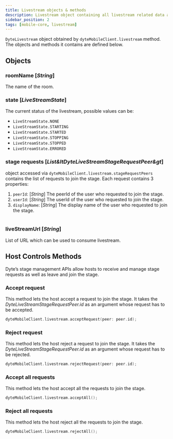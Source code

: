 ```yaml
---
title: Livestream objects & methods
description: Livestream object containing all livestream related data and methods.
sidebar_position: 2
tags: [mobile-core, livestream]
---
```


`DyteLivestream` object obtained by `dyteMobileClient.livestream` method. The objects and methods it contains are defined below.

## Objects

### roomName [*String*]

The name of the room.<br />

### state [*LiveStreamState*]

The current status of the livestream, possible values can be: <br/>

- `LiveStreamState.NONE`
- `LiveStreamState.STARTING`
- `LiveStreamState.STARTED`
- `LiveStreamState.STOPPING`
- `LiveStreamState.STOPPED`
- `LiveStreamState.ERRORED`

### stage requests [*_List&ltDyteLiveStreamStageRequestPeer&gt_*]

object accessed via `dyteMobileClient.livestream.stageRequestPeers` contains the list of requests to join the stage. Each request contains 3 properties:<br />

1. `peerId`: [*String*] The peerId of the user who requested to join the stage.
2. `userId`: [*String*] The userId of the user who requested to join the stage.
3. `displayName`: [*String*] The display name of the user who requested to join the stage.<br/><br />

### liveStreamUrl [*String*]

List of URL which can be used to consume livestream.

## **Host Controls Methods**

Dyte’s stage management APIs allow hosts to receive and manage stage requests as well as leave and join the stage.

### Accept request

This method lets the host accept a request to join the stage. It takes the _DyteLiveStreamStageRequestPeer.id_ as an argument whose request has to be accepted.

```swift
dyteMobileClient.livestream.acceptRequest(peer: peer.id);
```

### Reject request

This method lets the host reject a request to join the stage. It takes the _DyteLiveStreamStageRequestPeer.id_ as an argument whose request has to be rejected.

```swift
dyteMobileClient.livestream.rejectRequest(peer: peer.id);
```

### Accept all requests

This method lets the host accept all the requests to join the stage.

```swift
dyteMobileClient.livestream.acceptAll();
```

### Reject all requests

This method lets the host reject all the requests to join the stage.

```swift
dyteMobileClient.livestream.rejectAll();
```
